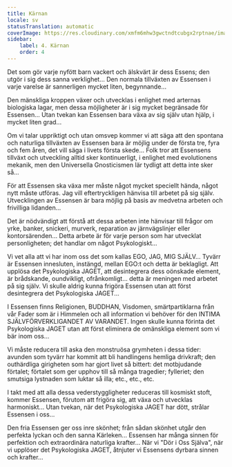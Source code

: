 ```yaml
---
title: Kärnan
locale: sv
statusTranslation: automatic
coverImage: https://res.cloudinary.com/xmfm6mhw3gwctndtcubgx2rptnae/image/upload/v1740468922/small_cover_tratado_de_psicologia_revolucionaria_a4c0dca4e0.webp
sidebar:
    label: 4. Kärnan
    order: 4
---
```

Det som gör varje nyfött barn vackert och älskvärt är dess Essens; den utgör i sig dess sanna verklighet... Den normala tillväxten av Essensen i varje varelse är sannerligen mycket liten, begynnande...

Den mänskliga kroppen växer och utvecklas i enlighet med arternas biologiska lagar, men dessa möjligheter är i sig mycket begränsade för Essensen... Utan tvekan kan Essensen bara växa av sig själv utan hjälp, i mycket liten grad...

Om vi talar uppriktigt och utan omsvep kommer vi att säga att den spontana och naturliga tillväxten av Essensen bara är möjlig under de första tre, fyra och fem åren, det vill säga i livets första skede... Folk tror att Essensens tillväxt och utveckling alltid sker kontinuerligt, i enlighet med evolutionens mekanik, men den Universella Gnosticismen lär tydligt att detta inte sker så...

För att Essensen ska växa mer måste något mycket speciellt hända, något nytt måste utföras. Jag vill eftertryckligen hänvisa till arbetet på sig själv. Utvecklingen av Essensen är bara möjlig på basis av medvetna arbeten och frivilliga lidanden...

Det är nödvändigt att förstå att dessa arbeten inte hänvisar till frågor om yrke, banker, snickeri, murverk, reparation av järnvägslinjer eller kontorsärenden... Detta arbete är för varje person som har utvecklat personligheten; det handlar om något Psykologiskt...

Vi vet alla att vi har inom oss det som kallas EGO, JAG, MIG SJÄLV... Tyvärr är Essensen innesluten, instängd, mellan EGO:t och detta är beklagligt. Att upplösa det Psykologiska JAGET, att desintegrera dess oönskade element, är brådskande, oundvikligt, ofrånkomligt... detta är meningen med arbetet på sig själv. Vi skulle aldrig kunna frigöra Essensen utan att först desintegrera det Psykologiska JAGET...

I Essensen finns Religionen, BUDDHAN, Visdomen, smärtpartiklarna från vår Fader som är i Himmelen och all information vi behöver för den INTIMA SJÄLVFÖRVERKLIGANDET AV VARANDET. Ingen skulle kunna förinta det Psykologiska JAGET utan att först eliminera de omänskliga element som vi bär inom oss...

Vi måste reducera till aska den monstruösa grymheten i dessa tider: avunden som tyvärr har kommit att bli handlingens hemliga drivkraft; den outhärdliga girigheten som har gjort livet så bittert: det motbjudande förtalet; förtalet som ger upphov till så många tragedier; fylleriet; den smutsiga lystnaden som luktar så illa; etc., etc., etc.

I takt med att alla dessa vederstyggligheter reduceras till kosmiskt stoft, kommer Essensen, förutom att frigöra sig, att växa och utvecklas harmoniskt... Utan tvekan, när det Psykologiska JAGET har dött, strålar Essensen i oss...

Den fria Essensen ger oss inre skönhet; från sådan skönhet utgår den perfekta lyckan och den sanna Kärleken... Essensen har många sinnen för perfektion och extraordinära naturliga krafter... När vi "Dör i Oss Själva", när vi upplöser det Psykologiska JAGET, åtnjuter vi Essensens dyrbara sinnen och krafter...

